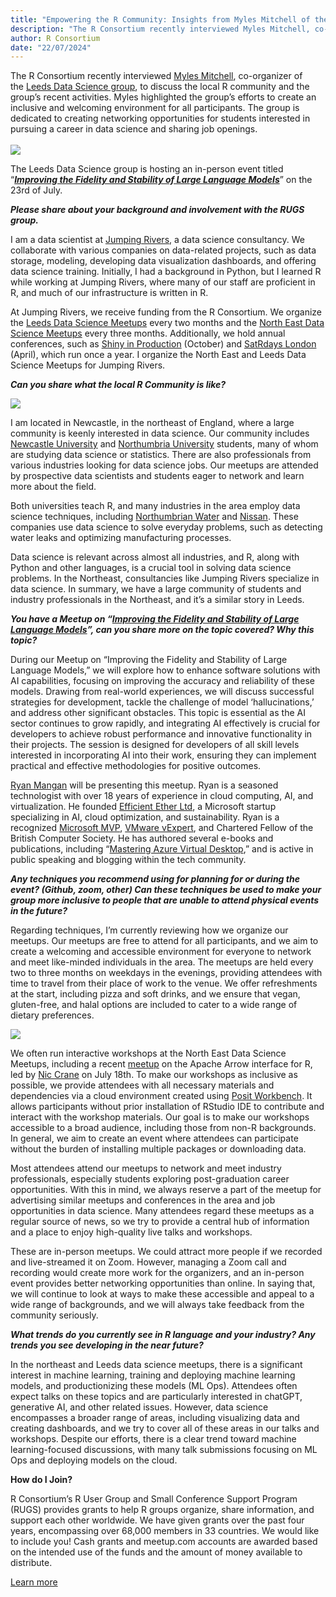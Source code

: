 ---
title: "Empowering the R Community: Insights from Myles Mitchell of the Leeds Data Science Group"
description: "The R Consortium recently interviewed Myles Mitchell, co-organizer of the Leeds Data Science group, to discuss the local R community and the group’s recent activities."
author: R Consortium
date: "22/07/2024"
---

The R Consortium recently interviewed [Myles Mitchell](https://www.linkedin.com/in/myles-mitchell-4009aa98/?originalSubdomain=uk), co-organizer of the [Leeds Data Science group](https://www.meetup.com/leeds-data-science-meetup/), to discuss the local R community and the group’s recent activities. Myles highlighted the group’s efforts to create an inclusive and welcoming environment for all participants. The group is dedicated to creating networking opportunities for students interested in pursuing a career in data science and sharing job openings.\
\
![](image_1.jpg)

The Leeds Data Science group is hosting an in-person event titled “[***Improving the Fidelity and Stability of Large Language Models***](https://www.meetup.com/leeds-data-science-meetup/events/300758737/)” on the 23rd of July. 

***Please share about your background and involvement with the RUGS group.***

I am a data scientist at [Jumping Rivers](https://www.jumpingrivers.com/), a data science consultancy. We collaborate with various companies on data-related projects, such as data storage, modeling, developing data visualization dashboards, and offering data science training. Initially, I had a background in Python, but I learned R while working at Jumping Rivers, where many of our staff are proficient in R, and much of our infrastructure is written in R.

At Jumping Rivers, we receive funding from the R Consortium. We organize the [Leeds Data Science Meetups](https://www.meetup.com/leeds-data-science-meetup/) every two months and the [North East Data Science Meetups](https://www.meetup.com/newcastle-upon-tyne-data-science-meetup/) every three months. Additionally, we hold annual conferences, such as [Shiny in Production](https://shiny-in-production.jumpingrivers.com/) (October) and [SatRdays London](https://satrday-london-2024.jumpingrivers.com/) (April), which run once a year. I organize the North East and Leeds Data Science Meetups for Jumping Rivers.

***Can you share what the local R Community is like?***

![](image_2.jpg)

I am located in Newcastle, in the northeast of England, where a large community is keenly interested in data science. Our community includes [Newcastle University](https://www.ncl.ac.uk/) and [Northumbria University](https://www.northumbria.ac.uk/) students, many of whom are studying data science or statistics. There are also professionals from various industries looking for data science jobs. Our meetups are attended by prospective data scientists and students eager to network and learn more about the field.

Both universities teach R, and many industries in the area employ data science techniques, including [Northumbrian Water](https://www.nwl.co.uk/) and [Nissan](https://www.nissan.co.uk/). These companies use data science to solve everyday problems, such as detecting water leaks and optimizing manufacturing processes.

Data science is relevant across almost all industries, and R, along with Python and other languages, is a crucial tool in solving data science problems. In the Northeast, consultancies like Jumping Rivers specialize in data science. In summary, we have a large community of students and industry professionals in the Northeast, and it’s a similar story in Leeds.

***You have a Meetup on “[Improving the Fidelity and Stability of Large Language Models](https://www.meetup.com/leeds-data-science-meetup/events/300758737/)”, can you share more on the topic covered? Why this topic?***

During our Meetup on “Improving the Fidelity and Stability of Large Language Models,” we will explore how to enhance software solutions with AI capabilities, focusing on improving the accuracy and reliability of these models. Drawing from real-world experiences, we will discuss successful strategies for development, tackle the challenge of model ‘hallucinations,’ and address other significant obstacles. This topic is essential as the AI sector continues to grow rapidly, and integrating AI effectively is crucial for developers to achieve robust performance and innovative functionality in their projects. The session is designed for developers of all skill levels interested in incorporating AI into their work, ensuring they can implement practical and effective methodologies for positive outcomes.

[Ryan Mangan](https://www.linkedin.com/in/ryanmangan01/?originalSubdomain=uk) will be presenting this meetup. Ryan is a seasoned technologist with over 18 years of experience in cloud computing, AI, and virtualization. He founded [Efficient Ether Ltd](https://www.linkedin.com/company/efficientether/), a Microsoft startup specializing in AI, cloud optimization, and sustainability. Ryan is a recognized [Microsoft MVP](https://mvp.microsoft.com/), [VMware vExpert](https://vexpert.vmware.com/), and Chartered Fellow of the British Computer Society. He has authored several e-books and publications, including “[Mastering Azure Virtual Desktop](https://www.amazon.com/Mastering-Azure-Virtual-Desktop-implementation/dp/1801075026),” and is active in public speaking and blogging within the tech community. 

***Any techniques you recommend using for planning for or during the event? (Github, zoom, other) Can these techniques be used to make your group more inclusive to people that are unable to attend physical events in the future?***

Regarding techniques, I’m currently reviewing how we organize our meetups. Our meetups are free to attend for all participants, and we aim to create a welcoming and accessible environment for everyone to network and meet like-minded individuals in the area. The meetups are held every two to three months on weekdays in the evenings, providing attendees with time to travel from their place of work to the venue. We offer refreshments at the start, including pizza and soft drinks, and we ensure that vegan, gluten-free, and halal options are included to cater to a wide range of dietary preferences. 

![](image_3.jpg)

We often run interactive workshops at the North East Data Science Meetups, including a recent [meetup](https://www.meetup.com/newcastle-upon-tyne-data-science-meetup/events/300470386/) on the Apache Arrow interface for R, led by [Nic Crane](https://thisisnic.github.io/about/) on July 18th. To make our workshops as inclusive as possible, we provide attendees with all necessary materials and dependencies via a cloud environment created using [Posit Workbench](https://docs.posit.co/pwb/). It allows participants without prior installation of RStudio IDE to contribute and interact with the workshop materials. Our goal is to make our workshops accessible to a broad audience, including those from non-R backgrounds. In general, we aim to create an event where attendees can participate without the burden of installing multiple packages or downloading data.

Most attendees attend our meetups to network and meet industry professionals, especially students exploring post-graduation career opportunities. With this in mind, we always reserve a part of the meetup for advertising similar meetups and conferences in the area and job opportunities in data science. Many attendees regard these meetups as a regular source of news, so we try to provide a central hub of information and a place to enjoy high-quality live talks and workshops.

These are in-person meetups. We could attract more people if we recorded and live-streamed it on Zoom. However, managing a Zoom call and recording would create more work for the organizers, and an in-person event provides better networking opportunities than online. In saying that, we will continue to look at ways to make these accessible and appeal to a wide range of backgrounds, and we will always take feedback from the community seriously.

***What trends do you currently see in R language and your industry? Any trends you see developing in the near future?***

In the northeast and Leeds data science meetups, there is a significant interest in machine learning, training and deploying machine learning models, and productionizing these models (ML Ops). Attendees often expect talks on these topics and are particularly interested in chatGPT, generative AI, and other related issues. However, data science encompasses a broader range of areas, including visualizing data and creating dashboards, and we try to cover all of these areas in our talks and workshops. Despite our efforts, there is a clear trend toward machine learning-focused discussions, with many talk submissions focusing on ML Ops and deploying models on the cloud.

**How do I Join?**

R Consortium’s R User Group and Small Conference Support Program (RUGS) provides grants to help R groups organize, share information, and support each other worldwide. We have given grants over the past four years, encompassing over 68,000 members in 33 countries. We would like to include you! Cash grants and meetup.com accounts are awarded based on the intended use of the funds and the amount of money available to distribute.

[Learn more](https://www.r-consortium.org/all-projects/r-user-group-support-program)
